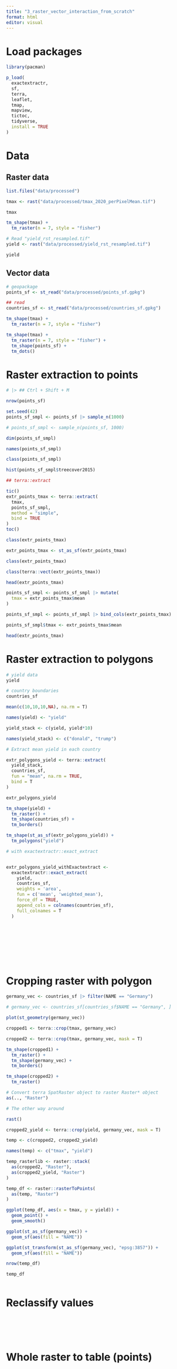 ```yaml
---
title: "3_raster_vector_interaction_from_scratch"
format: html
editor: visual
---
```


# Load packages

```r
library(pacman)
```

```r
p_load(
  exactextractr,
  sf,
  terra,
  leaflet,
  tmap,
  mapview,
  tictoc,
  tidyverse,
  install = TRUE
)
```

# Data

## Raster data

```r
list.files("data/processed")
```


```r
tmax <- rast("data/processed/tmax_2020_perPixelMean.tif")
```

```r
tmax
```
```r
tm_shape(tmax) +
  tm_raster(n = 7, style = "fisher")
```

```r
# Read "yield_rst_resampled.tif"
yield <- rast("data/processed/yield_rst_resampled.tif")
```

```r
yield
```




## Vector data

```r
# geopackage
points_sf <- st_read("data/processed/points_sf.gpkg")
```

```r
## read 
countries_sf <- st_read("data/processed/countries_sf.gpkg")
```

```r
tm_shape(tmax) +
  tm_raster(n = 7, style = "fisher")
```



```r
tm_shape(tmax) +
  tm_raster(n = 7, style = "fisher") +
  tm_shape(points_sf) +
  tm_dots()
```



# Raster extraction to points

```r
# |> ## Ctrl + Shift + M
```

```r
nrow(points_sf)
```


```r
set.seed(42)
points_sf_smpl <- points_sf |> sample_n(1000)
```

```r
# points_sf_smpl <- sample_n(points_sf, 1000)
```



```r
dim(points_sf_smpl)
```

```r
names(points_sf_smpl)
```

```r
class(points_sf_smpl)
```

```r
hist(points_sf_smpl$treecover2015) 
```

```r
## terra::extract

tic()
extr_points_tmax <- terra::extract(
  tmax,
  points_sf_smpl,
  method = "simple",
  bind = TRUE
)
toc()
```
```r
class(extr_points_tmax)
```


```r
extr_points_tmax <- st_as_sf(extr_points_tmax)
```

```r
class(extr_points_tmax)
```

```r
class(terra::vect(extr_points_tmax))
```





```r
head(extr_points_tmax)
```

```r
points_sf_smpl <- points_sf_smpl |> mutate(
  tmax = extr_points_tmax$mean
)
```

```r
points_sf_smpl <- points_sf_smpl |> bind_cols(extr_points_tmax)
```

```r
points_sf_smpl$tmax <- extr_points_tmax$mean
```

```r
head(extr_points_tmax)
```


# Raster extraction to polygons

```r
# yield data
yield
```

```r
# country boundaries
countries_sf
```

```r
mean(c(10,10,10,NA), na.rm = T)
```
```r
names(yield) <- "yield"
```

```r
yield_stack <- c(yield, yield*10)
```

```r
names(yield_stack) <- c("donald", "trump")
```



```r
# Extract mean yield in each country

extr_polygons_yield <- terra::extract(
  yield_stack,
  countries_sf,
  fun = "mean", na.rm = TRUE,
  bind = T
)

```

```r
extr_polygons_yield
```

```r
tm_shape(yield) +
  tm_raster() +
  tm_shape(countries_sf) +
  tm_borders()
```

```r
tm_shape(st_as_sf(extr_polygons_yield)) +
  tm_polygons("yield")
```

```r
# with exactextractr::exact_extract


extr_polygons_yield_withExactextract <- 
  exactextractr::exact_extract(
    yield,
    countries_sf,
    weights = 'area',
    fun = c('mean', 'weighted_mean'),
    force_df = TRUE,
    append_cols = colnames(countries_sf),
    full_colnames = T
  )
```

```r

```

```r

```

```r

```

```r
```

```r
```

```r
```

```r
```

```r
```

# Cropping raster with polygon


```r
germany_vec <- countries_sf |> filter(NAME == "Germany")

# germany_vec <- countries_sf[countries_sf$NAME == "Germany", ]
```



```r
plot(st_geometry(germany_vec))
```


```r
cropped1 <- terra::crop(tmax, germany_vec)
```

```r
cropped2 <- terra::crop(tmax, germany_vec, mask = T)

```



```r
tm_shape(cropped1) +
  tm_raster() +
  tm_shape(germany_vec) +
  tm_borders()
```

```r
tm_shape(cropped2) +
  tm_raster()
```


```r
# Convert terra SpatRaster object to raster Raster* object
as(.., "Raster")
```


```r
# The other way around

rast()

```


```r
cropped2_yield <- terra::crop(yield, germany_vec, mask = T)
```

```r
temp <- c(cropped2, cropped2_yield)
```

```r
names(temp) <- c("tmax", "yield")
```

```r
temp_rasterlib <- raster::stack(
  as(cropped2, "Raster"), 
  as(cropped2_yield, "Raster")
)
```



```r
temp_df <- raster::rasterToPoints(
  as(temp, "Raster")
)
```


```r
ggplot(temp_df, aes(x = tmax, y = yield)) +
  geom_point() +
  geom_smooth()
```

```r
ggplot(st_as_sf(germany_vec)) +
  geom_sf(aes(fill = "NAME"))
```

```r
ggplot(st_transform(st_as_sf(germany_vec), "epsg:3857")) +
  geom_sf(aes(fill = "NAME"))
```


```r
nrow(temp_df)
```


```r
temp_df
```

```r

```

# Reclassify values

```r

```

```r

```

```r

```

```r

```

```r

```

# Whole raster to table (points)

```r

```

```r

```

```r

```

```r

```

```r

```
